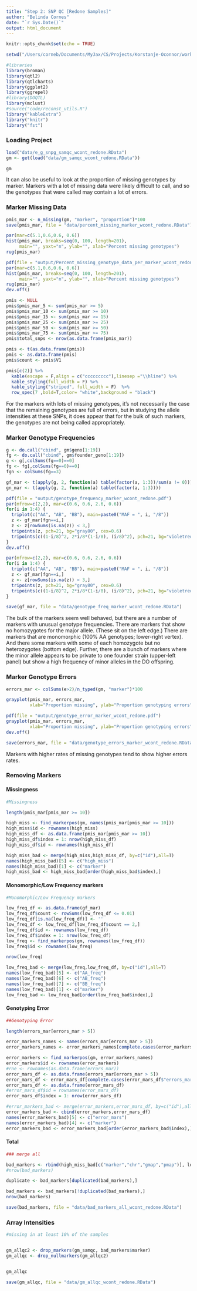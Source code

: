 ```yaml
---
title: "Step 2: SNP QC [Redone Samples]"
author: "Belinda Cornes"
date: "`r Sys.Date()`"
output: html_document
---
```


```r
knitr::opts_chunk$set(echo = TRUE)

setwd("/Users/corneb/Documents/MyJax/CS/Projects/Korstanje-Oconnor/workflowr/Korstanje-OConnor_Workflow")

#libraries
library(broman)
library(qtl2)
library(qtlcharts)
library(ggplot2)
library(ggrepel)
#library(DOQTL)
library(mclust)
#source("code/reconst_utils.R")
library("kableExtra")
library("knitr")
library("fst")
```

### Loading Project
```r
load("data/e_g_snpg_samqc_wcont_redone.RData")
gm <- get(load("data/gm_samqc_wcont_redone.RData"))

gm
```

It can also be useful to look at the proportion of missing genotypes by marker. Markers with a lot of missing data were likely difficult to call, and so the genotypes that were called may contain a lot of errors.

### Marker Missing Data 
```r

pmis_mar <- n_missing(gm, "marker", "proportion")*100
save(pmis_mar, file = "data/percent_missing_marker_wcont_redone.RData")

par(mar=c(5.1,0.6,0.6, 0.6))
hist(pmis_mar, breaks=seq(0, 100, length=201),
     main="", yaxt="n", ylab="", xlab="Percent missing genotypes")
rug(pmis_mar)

pdf(file = "output/Percent_missing_genotype_data_per_marker_wcont_redone.pdf")
par(mar=c(5.1,0.6,0.6, 0.6))
hist(pmis_mar, breaks=seq(0, 100, length=201),
     main="", yaxt="n", ylab="", xlab="Percent missing genotypes")
rug(pmis_mar)
dev.off()
```

```r

pmis <- NULL
pmis$pmis_mar_5 <- sum(pmis_mar >= 5)
pmis$pmis_mar_10 <- sum(pmis_mar >= 10)
pmis$pmis_mar_15 <- sum(pmis_mar >= 15)
pmis$pmis_mar_25 <- sum(pmis_mar >= 25)
pmis$pmis_mar_50 <- sum(pmis_mar >= 50)
pmis$pmis_mar_75 <- sum(pmis_mar >= 75)
pmis$total_snps <- nrow(as.data.frame(pmis_mar))

pmis <- t(as.data.frame(pmis))
pmis <- as.data.frame(pmis)
pmis$count <- pmis$V1

pmis[c(2)] %>%
  kable(escape = F,align = c("ccccccccc"),linesep ="\\hline") %>%
  kable_styling(full_width = F) %>%
  kable_styling("striped", full_width = F)  %>%
  row_spec(7 ,bold=T,color= "white",background = "black")

```

For the markers with lots of missing genotypes, it’s not necessarily the case that the remaining genotypes are full of errors, but in studying the allele intensities at these SNPs, it does appear that for the bulk of such markers, the genotypes are not being called appropriately.

### Marker Genotype Frequencies
```r

g <- do.call("cbind", gm$geno[1:19])
fg <- do.call("cbind", gm$founder_geno[1:19])
g <- g[,colSums(fg==0)==0]
fg <- fg[,colSums(fg==0)==0]
fgn <- colSums(fg==3)

gf_mar <- t(apply(g, 2, function(a) table(factor(a, 1:3))/sum(a != 0)))
gn_mar <- t(apply(g, 2, function(a) table(factor(a, 1:3))))

pdf(file = "output/genotype_frequency_marker_wcont_redone.pdf")
par(mfrow=c(2,2), mar=c(0.6, 0.6, 2.6, 0.6))
for(i in 1:4) {
  triplot(c("AA", "AB", "BB"), main=paste0("MAF = ", i, "/8"))
  z <- gf_mar[fgn==i,]
  z <- z[rowSums(is.na(z)) < 3,]
  tripoints(z, pch=21, bg="gray80", cex=0.6)
  tripoints(c((1-i/8)^2, 2*i/8*(1-i/8), (i/8)^2), pch=21, bg="violetred")
}
dev.off()

par(mfrow=c(2,2), mar=c(0.6, 0.6, 2.6, 0.6))
for(i in 1:4) {
  triplot(c("AA", "AB", "BB"), main=paste0("MAF = ", i, "/8"))
  z <- gf_mar[fgn==i,]
  z <- z[rowSums(is.na(z)) < 3,]
  tripoints(z, pch=21, bg="gray80", cex=0.6)
  tripoints(c((1-i/8)^2, 2*i/8*(1-i/8), (i/8)^2), pch=21, bg="violetred")
}

save(gf_mar, file = "data/genotype_freq_marker_wcont_redone.RData")

```

The bulk of the markers seem well behaved, but there are a number of markers with unusual genotype frequencies. There are markers that show no homozygotes for the major allele. (These sit on the left edge.) There are markers that are monomorphic (100% AA genotypes; lower-right vertex). And there some markers with some of each homozygote but no heterozygotes (bottom edge). Further, there are a bunch of markers where the minor allele appears to be private to one founder strain (upper-left panel) but show a high frequency of minor alleles in the DO offspring. 


### Marker Genotype Errors
```r
errors_mar <- colSums(e>2)/n_typed(gm, "marker")*100

grayplot(pmis_mar, errors_mar,
         xlab="Proportion missing", ylab="Proportion genotyping errors")

pdf(file = "output/genotype_error_marker_wcont_redone.pdf")
grayplot(pmis_mar, errors_mar,
         xlab="Proportion missing", ylab="Proportion genotyping errors")
dev.off()

save(errors_mar, file = "data/genotype_errors_marker_wcont_redone.RData")

```

Markers with higher rates of missing genotypes tend to show higher errors rates.

### Removing Markers
#### Missingness
```r

#Missingness

length(pmis_mar[pmis_mar >= 10])

high_miss <- find_markerpos(gm, names(pmis_mar[pmis_mar >= 10]))
high_miss$id <- rownames(high_miss)
high_miss_df <- as.data.frame(pmis_mar[pmis_mar >= 10])
high_miss_df$index = 1: nrow(high_miss_df)
high_miss_df$id <- rownames(high_miss_df)

high_miss_bad <- merge(high_miss,high_miss_df, by=c("id"),all=T)
names(high_miss_bad)[5] <- c("high_miss")
names(high_miss_bad)[1] <- c("marker")
high_miss_bad <- high_miss_bad[order(high_miss_bad$index),]
```

#### Monomorphic/Low Frequency markers
```r

#Monomorphic/Low Frequency markers

low_freq_df <- as.data.frame(gf_mar)
low_freq_df$count <- rowSums(low_freq_df <= 0.01)
low_freq_df[is.na(low_freq_df)] <- ''
low_freq_df <- low_freq_df[low_freq_df$count == 2,]
low_freq_df$id <- rownames(low_freq_df)
low_freq_df$index = 1: nrow(low_freq_df)
low_freq <- find_markerpos(gm, rownames(low_freq_df))
low_freq$id <- rownames(low_freq)

nrow(low_freq)

low_freq_bad <- merge(low_freq,low_freq_df, by=c("id"),all=T)
names(low_freq_bad)[5] <- c("AA_freq")
names(low_freq_bad)[6] <- c("AB_freq")
names(low_freq_bad)[7] <- c("BB_freq")
names(low_freq_bad)[1] <- c("marker")
low_freq_bad <- low_freq_bad[order(low_freq_bad$index),]

```

#### Genotyping Error
```r

##Genotyping Error

length(errors_mar[errors_mar > 5])

error_markers_names <- names(errors_mar[errors_mar > 5])
error_markers_names <- error_markers_names[complete.cases(error_markers_names)]

error_markers <- find_markerpos(gm, error_markers_names)
error_markers$id <- rownames(error_markers)
#rne <- rownames(as.data.frame(errors_mar))
error_mars_df <- as.data.frame(errors_mar[errors_mar > 5])
error_mars_df <- error_mars_df[complete.cases(error_mars_df$"errors_mar[errors_mar > 5]"),]
error_mars_df <- as.data.frame(error_mars_df)
#error_mars_df$id = rownames(error_mars_df)
error_mars_df$index = 1: nrow(error_mars_df)

#error_markers_bad <- merge(error_markers,error_mars_df, by=c("id"),all=T)
error_markers_bad <- cbind(error_markers,error_mars_df)
names(error_markers_bad)[5] <- c("error_mars")
names(error_markers_bad)[4] <- c("marker")
error_markers_bad <- error_markers_bad[order(error_markers_bad$index),]

```

#### Total
```r

### merge all

bad_markers <- rbind(high_miss_bad[c("marker","chr","gmap","pmap")], low_freq_bad[c("marker","chr","gmap","pmap")], error_markers_bad[c("marker","chr","gmap","pmap")])
#nrow(bad_markers)

duplicate <- bad_markers[duplicated(bad_markers),]

bad_markers <- bad_markers[!duplicated(bad_markers),]
nrow(bad_markers)

save(bad_markers, file = "data/bad_markers_all_wcont_redone.RData")

```
### Array Intensities


```r

#missing in at least 10% of the samples


gm_allqc2 <- drop_markers(gm_samqc, bad_markers$marker)
gm_allqc <- drop_nullmarkers(gm_allqc2)


gm_allqc

save(gm_allqc, file = "data/gm_allqc_wcont_redone.RData")

```
